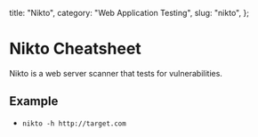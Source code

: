   title: "Nikto",
  category: "Web Application Testing",
  slug: "nikto",
};

# Nikto Cheatsheet

Nikto is a web server scanner that tests for vulnerabilities.

## Example

- `nikto -h http://target.com`
